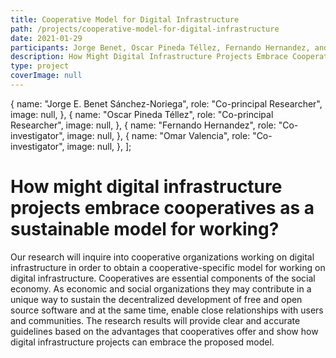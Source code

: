 ```yaml
---
title: Cooperative Model for Digital Infrastructure
path: /projects/cooperative-model-for-digital-infrastructure
date: 2021-01-29
participants: Jorge Benet, Oscar Pineda Téllez, Fernando Hernandez, and Omar Valencia
description: How Might Digital Infrastructure Projects Embrace Cooperatives As A Sustainable Model For Working?
type: project
coverImage: null
---
```


  {
    name: "Jorge E. Benet Sánchez-Noriega",
    role: "Co-principal Researcher",
    image: null,
  },
  {
    name: "Oscar Pineda Téllez",
    role: "Co-principal Researcher",
    image: null,
  },
  {
    name: "Fernando Hernandez",
    role: "Co-investigator",
    image: null,
  },
  {
    name: "Omar Valencia",
    role: "Co-investigator",
    image: null,
  },
];

<!-- export const resources = [
  {
    title: "Addiction When Gambling Becomes A Problem.",
    link: "https://example.com",
    linkText: "Read More",
    author: "Jorge Benet & Oscar Pineda Téllez",
  },
]; -->

# How might digital infrastructure projects embrace cooperatives as a sustainable model for working?

Our research will inquire into cooperative organizations working on digital infrastructure in order to obtain a cooperative-specific model for working on digital infrastructure. Cooperatives are essential components of the social economy. As economic and social organizations they may contribute in a unique way to sustain the decentralized development of free and open source software and at the same time, enable close relationships with users and communities. The research results will provide clear and accurate guidelines based on the advantages that cooperatives offer and show how digital infrastructure projects can embrace the proposed model.
